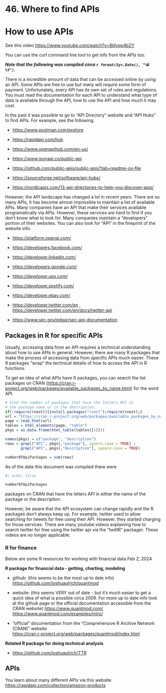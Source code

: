 # <yrChapterNumber>46. </yrChapterNumber> Where to find APIs

# How to use APIs

See this video <https://www.youtube.com/watch?v=8tilyqp4bZY>

You can use the curl command line tool to get info from the APIs too.


***Note that the following was compiled circa `r format(Sys.Date(), "%B %Y")`.***

There is a incredible amount of data
that can be accessed online by using an API. Some APIs are free to use but many 
will require some form of payment. Unfortunately, every API has its own 
set of rules and regulations. You must read the documentation for each API
to understand what type of data is available through the API, how to use
the API and how much it may cost.

In the past it was possible to go to "API Directory" website and "API Hubs"
to find APIs. For example, see the following. 

* <https://www.postman.com/explore>

* <https://rapidapi.com/hub>

* <https://www.openapihub.com/en-us/>

* <https://www.jsonapi.co/public-api>

* <https://github.com/public-apis/public-apis?tab=readme-ov-file>

* <https://sourceforge.net/software/api-hubs/>

* <https://nordicapis.com/13-api-directories-to-help-you-discover-apis/>

However, the API landscape
has changed a lot in recent years. There are so many APIs, it
has become almost impossible to 
maintain a list of available APIs. Many companies have an API that make
their services available programatically via APIs. However, these services
are hard to find if you don't know what to look for. Many companies maintain
a "developers" portion of their websites. You can also look for "API" in 
the fineprint of the website info.

* <https://platform.openai.com/>

* <https://developers.facebook.com/>

* <https://developer.linkedin.com/>

* <https://developers.google.com/>

* <https://developer.ups.com/>

* <https://developer.spotify.com/>

* <https://developer.ebay.com/>

* <https://developer.twitter.com/en> , <https://developer.twitter.com/en/docs/twitter-api>

* <https://www.sec.gov/edgar/sec-api-documentation>




## Packages in R for specific APIs

Usually, accessing data from an API requires a technical understanding about 
how to use APIs in general. However, there are many R packages that make the 
process of accessing data from specific APIs much easier. These R packages
"wrap" the technical details of how to access the API in R functions.

To get an idea of what APIs have R packages, you can search the list 
packages on CRAN 
(<https://cran.r-project.org/web/packages/available_packages_by_name.html>)
for the word API. 

```r
# Find the number of packages that have the letters API in 
# the package name or in the description.
if(!require(rvest)){install.packages("rvest");require(rvest);}
url = "https://cran.r-project.org/web/packages/available_packages_by_name.html"
page = read_html(url)
tables = html_elements(page, "table")
pkgs = as.data.frame(html_table(tables[[1]]))

names(pkgs) = c("package", "description")
rows = grepl("API", pkgs[,"package"], ignore.case = TRUE) | 
       grepl("API", pkgs[,"description"], ignore.case = TRUE)

numberOfApiPackages = sum(rows)
```

As of the date this document was compiled there were 

```r
#| echo: false

numberOfApiPackages
```

packages on CRAN that have the letters API in either the name of the package
or the description.

However, be aware that the API ecosystem can change rapidly and the R
packages don't always keep up. For example, twitter used to allow searching
for tweets for free using their API. However, they started charging for those
services. There are many youtube videos 
explaining how to search twitter for free using the twitter api via the 
"twittR" packager. These videos are no longer applicable. 



### R for finance

Below are some R resources for working with financial data <span class="yrdate">Feb 2, 2024</span> 

**R package for financial data - getting, charting, modeling**

- github: (this seems to be the most up to date info)   
  <https://github.com/joshuaulrich/quantmod>

- website: (this seems VERY out of date - but it's much easier to get a quick idea of what is possible circa 2009. For more up to date info look at the github page or the official documentation accessible from the CRAN website)
  <https://www.quantmod.com/>  
  <https://www.quantmod.com/examples/intro/>

- "official" documentation from the "Comprehensive R Archive Network (CRAN)" website  
  <https://cran.r-project.org/web/packages/quantmod/index.html>

**Related R package for doing technical analysis**

-   <https://github.com/joshuaulrich/TTR>



## APIs

You learn about many different APIs via this website
<https://rapidapi.com/collection/amazon-products>
